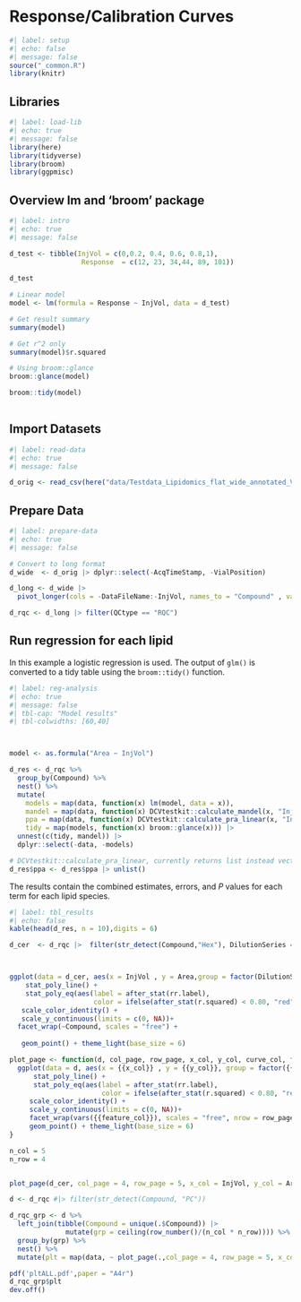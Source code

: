 # Response/Calibration Curves

```{r}
#| label: setup
#| echo: false
#| message: false
source("_common.R")
library(knitr)

```

## Libraries

```{r}
#| label: load-lib
#| echo: true
#| message: false
library(here)
library(tidyverse)
library(broom)
library(ggpmisc)

```

## Overview lm and 'broom' package

```{r}
#| label: intro
#| echo: true
#| message: false

d_test <- tibble(InjVol = c(0,0.2, 0.4, 0.6, 0.8,1),
                  Response  = c(12, 23, 34,44, 89, 101)) 
                 
d_test

# Linear model
model <- lm(formula = Response ~ InjVol, data = d_test)

# Get result summary
summary(model)

# Get r^2 only
summary(model)$r.squared

# Using broom::glance 
broom::glance(model) 

broom::tidy(model) 
 
```

## Import Datasets

```{r}
#| label: read-data
#| echo: true
#| message: false

d_orig <- read_csv(here("data/Testdata_Lipidomics_flat_wide_annotated_V1.csv"))

```

## Prepare Data

```{r select-rename-columns}
#| label: prepare-data
#| echo: true
#| message: false

# Convert to long format
d_wide  <- d_orig |> dplyr::select(-AcqTimeStamp, -VialPosition)

d_long <- d_wide |> 
  pivot_longer(cols = -DataFileName:-InjVol, names_to = "Compound" , values_to = "Area")

d_rqc <- d_long |> filter(QCtype == "RQC")

```

## Run regression for each lipid

In this example a logistic regression is used. The output of `glm()` is converted to a tidy table using the `broom::tidy()` function.

```{r filter-tables}
#| label: reg-analysis
#| echo: true
#| message: false
#| tbl-cap: "Model results"
#| tbl-colwidths: [60,40]



model <- as.formula("Area ~ InjVol")

d_res <- d_rqc %>%
  group_by(Compound) %>%
  nest() %>%
  mutate(
    models = map(data, function(x) lm(model, data = x)), 
    mandel = map(data, function(x) DCVtestkit::calculate_mandel(x, "InjVol", "Area")),
    ppa = map(data, function(x) DCVtestkit::calculate_pra_linear(x, "InjVol", "Area")),
    tidy = map(models, function(x) broom::glance(x))) |> 
  unnest(c(tidy, mandel)) |> 
  dplyr::select(-data, -models)

# DCVtestkit::calculate_pra_linear, currently returns list instead vector
d_res$ppa <- d_res$ppa |> unlist()

```

The results contain the combined estimates, errors, and *P* values for each term for each lipid species.

```{r}
#| label: tbl_results
#| echo: false
kable(head(d_res, n = 10),digits = 6)
```

```{r}

d_cer  <- d_rqc |>  filter(str_detect(Compound,"Hex"), DilutionSeries =="1")



ggplot(data = d_cer, aes(x = InjVol , y = Area,group = factor(DilutionSeries))) +
    stat_poly_line() +
    stat_poly_eq(aes(label = after_stat(rr.label),
                     color = ifelse(after_stat(r.squared) < 0.80, "red", "darkgreen")),size = 2.4,lineheight = 1111.5) +
   scale_color_identity() +
   scale_y_continuous(limits = c(0, NA))+
  facet_wrap(~Compound, scales = "free") +
  
   geom_point() + theme_light(base_size = 6)
```
```{r}



plot_page <- function(d, col_page, row_page, x_col, y_col, curve_col, feature_col) {
  ggplot(data = d, aes(x = {{x_col}} , y = {{y_col}}, group = factor({{curve_col}}))) +
      stat_poly_line() +
      stat_poly_eq(aes(label = after_stat(rr.label),
                       color = ifelse(after_stat(r.squared) < 0.80, "red", "darkgreen")),size = 1.4) +
     scale_color_identity() +
     scale_y_continuous(limits = c(0, NA))+
     facet_wrap(vars({{feature_col}}), scales = "free", nrow = row_page, ncol = col_page) +
     geom_point() + theme_light(base_size = 6)
}

n_col = 5
n_row = 4


plot_page(d_cer, col_page = 4, row_page = 5, x_col = InjVol, y_col = Area , curve_col = DilutionSeries, feature_col = Compound)

d <- d_rqc #|> filter(str_detect(Compound, "PC"))

d_rqc_grp <- d %>%
  left_join(tibble(Compound = unique(.$Compound)) |> 
              mutate(grp = ceiling(row_number()/(n_col * n_row)))) %>% 
  group_by(grp) %>%
  nest() %>%
  mutate(plt = map(data, ~ plot_page(.,col_page = 4, row_page = 5, x_col = InjVol, y_col = Area , curve_col = DilutionSeries, feature_col = Compound)))

pdf('pltALL.pdf',paper = "A4r")
d_rqc_grp$plt
dev.off()

```

